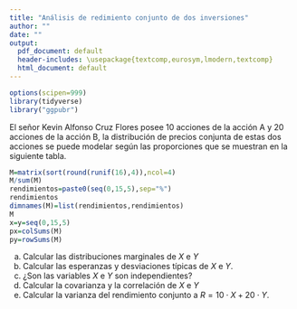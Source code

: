```yaml
---
title: "Análisis de redimiento conjunto de dos inversiones"
author: ""
date: ""
output:
  pdf_document: default
  header-includes: \usepackage{textcomp,eurosym,lmodern,textcomp}
  html_document: default
---
```


```r
options(scipen=999)
library(tidyverse)
library("ggpubr")
```


<!-- Después de cuestionario 2: Cuestionario de variables aleatorias discretas -->

El señor  Kevin Alfonso Cruz Flores posee  10 acciones de la acción A y 20 acciones de la acción B, la distribución de precios  conjunta de estas dos acciones se puede modelar según las proporciones  que se muestran en la siguiente tabla.





```r
M=matrix(sort(round(runif(16),4)),ncol=4)
M/sum(M)
rendimientos=paste0(seq(0,15,5),sep="%")
rendimientos
dimnames(M)=list(rendimientos,rendimientos)
M
x=y=seq(0,15,5)
px=colSums(M)
py=rowSums(M)
```


\begin{center}
\begin{tabular}{|l||r|r|r|r|}
\hline
 $P(X=x,Y=y)$ & \multicolumn{4}{c|}{Rendimiento $Y=y$}\\
\cline{1-5}
Rendimiento $X=x$    & 0\%    & 5\%    &  10\%   &  15\% \\
\hline
  0\% & 0.0421 & 0.4090 & 0.5514 & 0.8924 \\ 
  5\% & 0.0456 & 0.4533 & 0.5726 & 0.8998 \\ 
  10\% & 0.1029 & 0.4566 & 0.6776 & 0.9405 \\ 
  15\% & 0.2461 & 0.5281 & 0.8830 & 0.9568 \\ 
\hline
\end{tabular}
\end{center}


a.  Calcular las distribuciones marginales de $X$ e $Y$
b.  Calcular las esperanzas y desviaciones típicas de $X$ e $Y$.
c.  ¿Son las variables $X$ e $Y$ son independientes?
d.  Calcular la covarianza y la correlación de $X$ e  $Y$
e.  Calcular la varianza del rendimiento conjunto a $R=10\cdot X+ 20 \cdot Y$.


